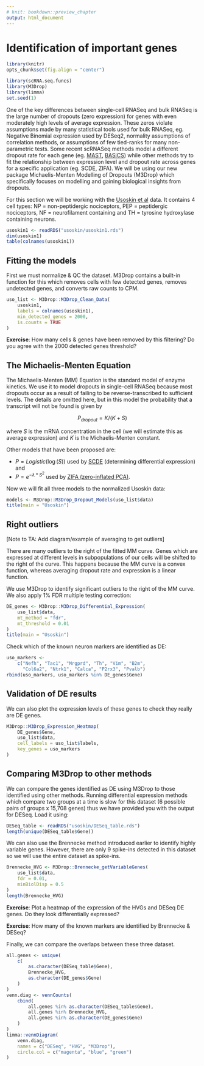 ```yaml
---
# knit: bookdown::preview_chapter
output: html_document
---
```


# Identification of important genes

```r
library(knitr)
opts_chunk$set(fig.align = "center")
```
```r
library(scRNA.seq.funcs)
library(M3Drop)
library(limma)
set.seed(1)
```

One of the key differences between single-cell RNASeq and bulk RNASeq
is the large number of dropouts (zero expression) for genes with even
moderately high levels of average expression. These zeros violate
assumptions made by many statistical tools used for bulk RNASeq,
eg. Negative Binomial expression used by DESeq2, normality assumptions
of correlation methods, or assumptions of few tied-ranks for many
non-parametric tests. Some recent scRNASeq methods model a different
dropout rate for each gene (eg. [MAST](https://github.com/RGLab/MAST),
[BASiCS](https://github.com/catavallejos/TutorialBASiCS)) while other
methods try to fit the relationship between expression level and
dropout rate across genes for a specific application (eg. SCDE,
ZIFA). We will be using our new package Michaelis-Menten Modelling of
Dropouts (M3Drop) which specifically focuses on modelling and gaining
biological insights from dropouts.

For this section we will be working with the [Usoskin et
al](http://www.nature.com/neuro/journal/v18/n1/full/nn.3881.html)
data. It contains 4 cell types: NP = non-peptidergic nociceptors, PEP
= peptidergic nociceptors, NF = neurofilament containing and TH =
tyrosine hydroxylase containing neurons.

```r
usoskin1 <- readRDS("usoskin/usoskin1.rds")
dim(usoskin1)
table(colnames(usoskin1))
```

## Fitting the models

First we must normalize & QC the dataset. M3Drop contains a built-in
function for this which removes cells with few detected genes, removes
undetected genes, and converts raw counts to CPM.

```r
uso_list <- M3Drop::M3Drop_Clean_Data(
    usoskin1,
    labels = colnames(usoskin1),
    min_detected_genes = 2000,
    is.counts = TRUE
)
```

__Exercise__: How many cells & genes have been removed by this filtering? Do you agree with the 2000 detected genes threshold?

## The Michaelis-Menten Equation

The Michaelis-Menten (MM) Equation is the standard model of enzyme
kinetics. We use it to model dropouts in single-cell RNASeq because
most dropouts occur as a result of failing to be reverse-transcribed
to sufficient levels. The details are omitted here, but in this model
the probability that a transcript will not be found is given by

$$P_{dropout} = K/(K + S)$$

where $S$ is the mRNA concentration in the cell (we will estimate this as average expression) and $K$ is the Michaelis-Menten constant. 


Other models that have been proposed are:

* $P=Logistic(\log(S))$ used by [SCDE](http://hms-dbmi.github.io/scde/) (determining differential expression) and
* $P=e^{-\lambda*S^2}$ used by [ZIFA (zero-inflated PCA)](http://genomebiology.biomedcentral.com/articles/10.1186/s13059-015-0805-z).

Now we will fit all three models to the normalized Usoskin data:
```r
models <- M3Drop::M3Drop_Dropout_Models(uso_list$data)
title(main = "Usoskin")
```

## Right outliers

[Note to TA: Add diagram/example of averaging to get outliers]

There are many outliers to the right of the fitted MM curve. Genes
which are expressed at different levels in subpopulations of our cells
will be shifted to the right of the curve. This happens because the MM
curve is a convex function, whereas averaging dropout rate and
expression is a linear function.

We use M3Drop to identify significant outliers to the right of the MM
curve. We also apply 1% FDR multiple testing correction:

```r
DE_genes <- M3Drop::M3Drop_Differential_Expression(
    uso_list$data,
    mt_method = "fdr",
    mt_threshold = 0.01
) 
title(main = "Usoskin")
```

Check which of the known neuron markers are identified as DE:
```r
uso_markers <- 
    c("Nefh", "Tac1", "Mrgprd", "Th", "Vim", "B2m", 
      "Col6a2", "Ntrk1", "Calca", "P2rx3", "Pvalb")
rbind(uso_markers, uso_markers %in% DE_genes$Gene) 
```

## Validation of DE results

We can also plot the expression levels of these genes to check they really are DE genes.
```r
M3Drop::M3Drop_Expression_Heatmap(
    DE_genes$Gene,
    uso_list$data,
    cell_labels = uso_list$labels,
    key_genes = uso_markers
)
```

## Comparing M3Drop to other methods

We can compare the genes identified as DE using M3Drop to those
identified using other methods. Running differential expression
methods which compare two groups at a time is slow for this dataset (6
possible pairs of groups x 15,708 genes) thus we have provided you
with the output for DESeq. Load it using:
```r
DESeq_table <- readRDS("usoskin/DESeq_table.rds")
length(unique(DESeq_table$Gene))
```

We can also use the Brennecke method introduced earlier to identify 
highly variable genes. However, there are only 9 spike-ins detected in this dataset
so we will use the entire dataset as spike-ins. 
```r
Brennecke_HVG <- M3Drop::Brennecke_getVariableGenes(
    uso_list$data,
    fdr = 0.01,
    minBiolDisp = 0.5
)
length(Brennecke_HVG)
```

__Exercise__: Plot a heatmap of the expression of the HVGs and DESeq DE genes. Do they look differentially expressed?

__Exercise__: How many of the known markers are identified by Brennecke & DESeq?

Finally, we can compare the overlaps between these three dataset.

```r
all.genes <- unique(
    c(
        as.character(DESeq_table$Gene),
        Brennecke_HVG,
        as.character(DE_genes$Gene)
    )
)
venn.diag <- vennCounts(
    cbind(
        all.genes %in% as.character(DESeq_table$Gene),
        all.genes %in% Brennecke_HVG,
        all.genes %in% as.character(DE_genes$Gene)
    )
)
limma::vennDiagram(
    venn.diag,
    names = c("DESeq", "HVG", "M3Drop"),
    circle.col = c("magenta", "blue", "green")
)
```
